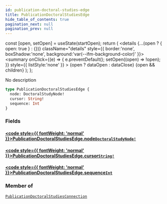 ```yaml
---
id: publication-doctoral-studies-edge
title: PublicationDoctoralStudiesEdge
hide_table_of_contents: true
pagination_next: null
pagination_prev: null
---
```







  const [open, setOpen] = useState(startOpen);
  return (
    <details {...(open ? { open: true } : {})} className="details" style={{ border:'none', boxShadow:'none', background:'var(--ifm-background-color)' }}>
      <summary
        onClick={(e) => {
          e.preventDefault();
          setOpen((open) => !open);
        }}
        style={{ listStyle:'none' }}
      >
      {open ? dataOpen : dataClose}
      </summary>
      {open && children}
    </details>
  );
};




No description


```graphql
type PublicationDoctoralStudiesEdge {
  node: DoctoralStudyNode!
  cursor: String!
  sequence: Int
}
```




### Fields

#### [<code style={{ fontWeight: 'normal' }}>PublicationDoctoralStudiesEdge.<b>node</b></code>](#)<Bullet />[`DoctoralStudyNode!`](/cris/objects/doctoral-study-node) <Badge class="secondary" text="non-null"/> <Badge class="secondary" text="object"/>
> 
> 

#### [<code style={{ fontWeight: 'normal' }}>PublicationDoctoralStudiesEdge.<b>cursor</b></code>](#)<Bullet />[`String!`](/cris/scalars/string) <Badge class="secondary" text="non-null"/> <Badge class="secondary" text="scalar"/>
> 
> 

#### [<code style={{ fontWeight: 'normal' }}>PublicationDoctoralStudiesEdge.<b>sequence</b></code>](#)<Bullet />[`Int`](/cris/scalars/int) <Badge class="secondary" text="scalar"/>
> 
> 



### Member of

[`PublicationDoctoralStudiesConnection`](/cris/objects/publication-doctoral-studies-connection)  <Badge class="secondary" text="object"/>

